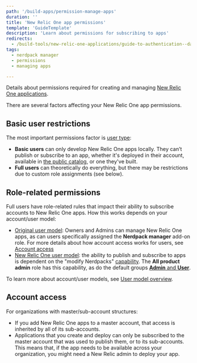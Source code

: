 ```yaml
---
path: '/build-apps/permission-manage-apps'
duration: ''
title: 'New Relic One app permissions'
template: 'GuideTemplate'
description: 'Learn about permissions for subscribing to apps'
redirects:
  - /build-tools/new-relic-one-applications/guide-to-authentication--data-access--and-permissions
tags: 
  - nerdpack manager
  - permissions
  - managing apps

---
```


<Intro>

Details about permissions required for creating and managing [New Relic One applications](https://developer.newrelic.com/build-apps).

</Intro>

There are several factors affecting your New Relic One app permissions. 

## Basic user restrictions 

The most important permissions factor is [user type](/docs/accounts/accounts-billing/new-relic-one-user-management/new-relic-one-user-model-understand-user-structure/#user-type): 

* **Basic users** can only develop New Relic One apps locally. They can’t publish or subscribe to an app, whether it's deployed in their account, available in [the public catalog](https://opensource.newrelic.com/nerdpacks/), or one they've built. 
* **Full users** can theoretically do everything, but there may be restrictions due to custom role assignments (see below). 

## Role-related permissions 

Full users have role-related rules that impact their ability to subscribe accounts to New Relic One apps. How this works depends on your account/user model: 

* [Original user model](/docs/accounts/original-accounts-billing/original-product-based-pricing/overview-changes-pricing-user-model/#user-models): Owners and Admins can manage New Relic One apps, as can users specifically assigned the **Nerdpack manager** add-on role. For more details about how account access works for users, see [Account access](#account-access)
* [New Relic One user model](/docs/accounts/original-accounts-billing/original-product-based-pricing/overview-changes-pricing-user-model/#user-models): the ability to publish and subscribe to apps is dependent on the "modify Nerdpacks" [capability](/docs/accounts/accounts-billing/new-relic-one-user-management/new-relic-one-user-model-understand-user-structure/#roles). The **All product admin** role has this capability, as do the default groups [**Admin** and **User**](/docs/accounts/accounts-billing/new-relic-one-user-management/new-relic-one-user-model-understand-user-structure/#groups). 

To learn more about account/user models, see [User model overview](/docs/accounts/original-accounts-billing/original-product-based-pricing/overview-changes-pricing-user-model/#user-models).

## Account access

For organizations with master/sub-account structures: 

* If you add New Relic One apps to a master account, that access is inherited by all of its sub-accounts.
* Applications that you create and deploy can only be subscribed to the master account that was used to publish them, or to its sub-accounts. This means that, if the app needs to be available across your organization, you might need a New Relic admin to deploy your app.

